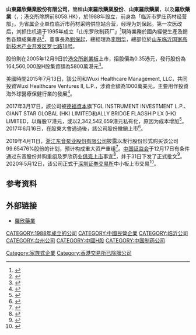 '''山東羅欣藥業股份有限公司'''，簡稱'''山東羅欣藥業股份'''、'''山東羅欣藥業'''，以及'''羅欣藥業'''（{{lang-en|SHANDONG LUOXIN PHARMACEUTICAL GROUP STOCK CO., LTD.}}，{{Szse|002793}}；港交所除牌前8058.HK），於1988年設立，前身為「临沂市罗庄药材经营部」，为省属企业单位临沂市药材采购供应站合营，经理为刘保起。第一次医改后，刘抓住机遇于1995年成立「山东罗欣制药厂」<ref>{{Cite web |url=http://www.luoxin.cn/page.aspx?node=10 |title=山東羅欣藥業股份有限公司事紀 |access-date=2018-04-14 |archive-date=2021-02-25 |archive-url=https://web.archive.org/web/20210225213405/http://luoxin.cn/page.aspx?node=10 |dead-url=no }}</ref>現時業務於國內經營生產及銷售各類成藥產品<ref>{{Cite web |url=http://www.luoxin.cn/page.aspx?node=8&f=cn |title=山東羅欣藥業股份有限公司簡介 |access-date=2018-04-14 |archive-date=2020-07-01 |archive-url=https://web.archive.org/web/20200701125141/http://www.luoxin.cn/page.aspx?node=8&f=cn |dead-url=no }}</ref>，董事長為[[劉保起|劉保起]]，總經理為[[李明华|李明华]]，總部位於[[山东|山东]][[临沂|临沂]][[国家高新技术产业开发区|国家高新技术产业开发区]][[罗七路18号|罗七路18号]]。

股份則在2005年12月9日於[[港交所|港交所]][[香港創業板|創業板]]上市，招股價為0.35港元，發行股份為164,560,000股H股集資額為5800萬港元<REF>
{{Cite web |url=http://www.hkexnews.hk/listedco/listconews/GEM/2005/1129/8058/CWP101.pdf |title=山東羅欣藥業股份有限公司提供招股資料 |access-date=2012-07-14 |archive-date=2019-11-22 |archive-url=https://web.archive.org/web/20191122021608/https://www1.hkexnews.hk/listedco/listconews/gem/2005/1129/8058/cwp101.pdf |dead-url=no }}
</REF>。

美國時間2015年7月13日，該公司和Wuxi Healthcare Management, LLC，共同投資Wuxi Healthcare Ventures II, L.P.，涉資金額為1000萬美元，主要用作投資海外球醫療保健行業的發展<ref>{{Cite web |url=http://gem.ednews.hk/listedco/listconews/gem/2015/0714/GLN20150714020_C.pdf |title=自願公告 投資於WUXI HEALTHCARE VENTURES II, L.P. |access-date=2015-07-15 |archive-url=https://web.archive.org/web/20150715210429/http://gem.ednews.hk/listedco/listconews/gem/2015/0714/GLN20150714020_C.pdf |archive-date=2015-07-15 |dead-url=yes }}</ref>。

2017年3月17日，該公司被[[德福資本|德福資本]]旗下GL INSTRUMENT INVESTMENT L.P.、GIANT STAR GLOBAL (HK) LIMITED和ALLY BRIDGE FLAGSHIP LX (HK) LIMITED，以每股17港元，或以2,342,542,659港元私有化，原因为成本增加<REF>
{{Cite web |url=http://www.hkexnews.hk/listedco/listconews/GEM/2017/0626/GLN20170626102_C.PDF |title=私有化公告 |access-date=2017-11-12 |archive-date=2019-11-01 |archive-url=https://web.archive.org/web/20191101111152/https://www1.hkexnews.hk/listedco/listconews/gem/2017/0626/gln20170626102_c.pdf |dead-url=no }}
</REF>。2017年6月16日，在股東大會通過後，該公司股份撤銷上市<REF>
{{Cite web |url=http://www.hkexnews.hk/listedco/listconews/GEM/2017/0626/GLN20170626102_C.PDF |title=撤銷上市公告 |access-date=2017-11-12 |archive-date=2019-11-01 |archive-url=https://web.archive.org/web/20191101111152/https://www1.hkexnews.hk/listedco/listconews/gem/2017/0626/gln20170626102_c.pdf |dead-url=no }}
</REF>。

2019年4月11日，[[东音股份|浙江东音泵业股份有限公司]]披露以发行股份形式购买该公司99.65476%股份的计划，预计构成重大资产重组<ref>{{Cite news|author=郭秀娟、姚倩|title=罗欣药业有望借壳上市|url=http://epaper.bbtnews.com.cn/site1/bjsb/html/2019-04/12/content_424621.htm|date=2019-04-12|newspaper=《[[北京商报|北京商报]]》|pages=3|access-date=2020-05-12}}</ref>。[[中国证监会|中国证监会]]于12月17日有条件通过东音股份并购重组及罗欣药业[[借壳上市|借壳上市]]事宜<ref>{{Cite news|author=陈燕青|title=港股罗欣药业欲回归A股|url=http://szsb.sznews.com/PC/layout/201912/19/node_A11.html#content_792214|date=2019-12-19|newspaper=《[[深圳商报|深圳商报]]》|pages=A11|access-date=2020-05-12}}</ref>，并于31日下发了正式批文<ref>{{Cite web|title=关于核准浙江东音泵业股份有限公司重大资产重组及向山东罗欣控股有限公司等发行股份购买资产的批复|url=http://www.csrc.gov.cn/pub/zjhpublic/G00306207/202004/t20200428_374631.htm|date=2019-12-31|publisher=[[中国证券监督管理委员会|中国证券监督管理委员会]]|access-date=2020-05-12}}</ref>。2020年5月12日，该公司正式于[[深圳证券交易所|深圳证券交易所]]中小板上市交易<ref>{{Cite news|author=骆民|title=东音股份：12日起证券简称变更为“罗欣药业”|url=http://ggjd.cnstock.com/company/scp_ggjd/tjd_ggkx/202005/4531399.htm|date=2020-05-11|website=公告解读|publisher=[[上海证券报|上海证券报]]·中国证券网|access-date=2020-05-12}}</ref>。

==参考资料==
{{REFLIST}}

==外部链接==
*[http://www.luoxin.cn 羅欣藥業] {{Wayback|url=http://www.luoxin.cn/ |date=20210225214240 }}

[[CATEGORY:1988年成立的公司|CATEGORY:1988年成立的公司]]
[[CATEGORY:中國民營企業|CATEGORY:中國民營企業]]
[[CATEGORY:临沂公司|CATEGORY:临沂公司]]
[[CATEGORY:台州公司|CATEGORY:台州公司]]
[[CATEGORY:中國H股|CATEGORY:中國H股]]
[[CATEGORY:中国制药公司|CATEGORY:中国制药公司]]
[[Category:家族式企業|Category:家族式企業]]
[[Category:香港交易所已除牌公司|Category:香港交易所已除牌公司]]